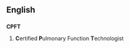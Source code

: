 ==English==

==={{initialism}}===
'''CPFT'''

# {{context|medicine}} '''C'''ertified '''P'''ulmonary Function '''T'''echnologist
{{count page|[[Wiktionary:Page count]]}}